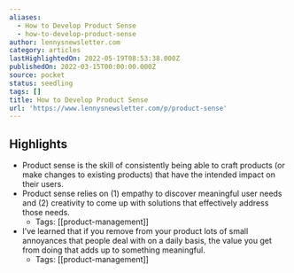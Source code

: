 ```yaml
---
aliases:
  - How to Develop Product Sense
  - how-to-develop-product-sense
author: lennysnewsletter.com
category: articles
lastHighlightedOn: 2022-05-19T08:53:38.000Z
publishedOn: 2022-03-15T00:00:00.000Z
source: pocket
status: seedling
tags: []
title: How to Develop Product Sense
url: 'https://www.lennysnewsletter.com/p/product-sense'
---
```

## Highlights

- Product sense is the skill of consistently being able to craft products (or make changes to existing products) that have the intended impact on their users.
- Product sense relies on (1) empathy to discover meaningful user needs and (2) creativity to come up with solutions that effectively address those needs.
    - Tags: [[product-management]]
- I’ve learned that if you remove from your product lots of small annoyances that people deal with on a daily basis, the value you get from doing that adds up to something meaningful.
    - Tags: [[product-management]]
